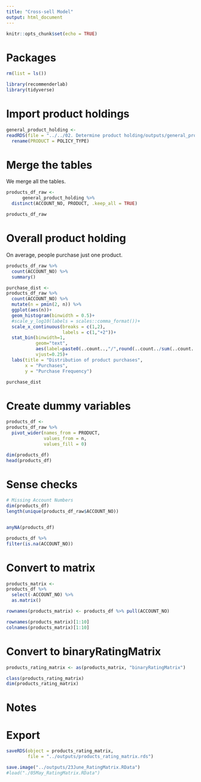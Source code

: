 ```yaml
---
title: "Cross-sell Model"
output: html_document
---
```


```r
knitr::opts_chunk$set(echo = TRUE)
```

# Packages

```r
rm(list = ls())

library(recommenderlab)
library(tidyverse)
```


# Import product holdings

```r
general_product_holding <-
readRDS(file = "../../02. Determine product holding/outputs/general_product_holding.rds") %>% 
  rename(PRODUCT = POLICY_TYPE)
```

# Merge the tables

We merge all the tables.

```r
products_df_raw <-
      general_product_holding %>% 
  distinct(ACCOUNT_NO, PRODUCT, .keep_all = TRUE)

products_df_raw
```

# Overall product holding

On average, people purchase just one product.

```r
products_df_raw %>% 
  count(ACCOUNT_NO) %>% 
  summary()
```

```r
purchase_dist <-
products_df_raw %>% 
  count(ACCOUNT_NO) %>% 
  mutate(n = pmin(2, n)) %>% 
  ggplot(aes(n))+
  geom_histogram(binwidth = 0.5)+
  #scale_y_log10(labels = scales::comma_format())+
  scale_x_continuous(breaks = c(1,2),
                     labels = c(1,"+2"))+
  stat_bin(binwidth=1, 
           geom="text", 
           aes(label=paste0(..count..,"/",round(..count../sum(..count..), 2))), 
           vjust=0.25)+
  labs(title = "Distribution of product purchases",
       x = "Purchases",
       y = "Purchase Frequency")

purchase_dist
```


# Create dummy variables

```r
products_df <-
products_df_raw %>% 
  pivot_wider(names_from = PRODUCT, 
              values_from = n, 
              values_fill = 0)

dim(products_df)
head(products_df)
```


# Sense checks

```r
# Missing Account Numbers
dim(products_df)
length(unique(products_df_raw$ACCOUNT_NO))


anyNA(products_df)
```

```r
products_df %>%
filter(is.na(ACCOUNT_NO))
```


# Convert to matrix

```r
products_matrix <-
products_df %>% 
  select(-ACCOUNT_NO) %>% 
  as.matrix()

rownames(products_matrix) <- products_df %>% pull(ACCOUNT_NO)
```


```r
rownames(products_matrix)[1:10]
colnames(products_matrix)[1:10]
```


# Convert to binaryRatingMatrix

```r
products_rating_matrix <- as(products_matrix, "binaryRatingMatrix")
```


```r
class(products_rating_matrix)
dim(products_rating_matrix)
```

# Notes



# Export

```r
saveRDS(object = products_rating_matrix, 
        file = "../outputs/products_rating_matrix.rds")

save.image("../outputs/23June_RatingMatrix.RData")
#load("./05May_RatingMatrix.RData")
```


